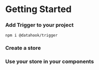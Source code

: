 # Getting Started

### Add Trigger to your project

```
npm i @datahook/trigger
```

### Create a store


### Use your store in your components

